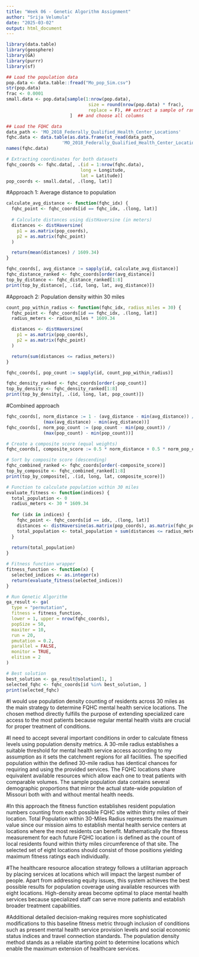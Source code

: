 ---
title: "Week 06 - Genetic Algorithm Assignment"
author: "Srija Velumula"
date: "2025-03-02"
output: html_document
---

```{r}
library(data.table)
library(geosphere)
library(GA)
library(purrr)
library(sf)

## Load the population data
pop.data <- data.table::fread("Mo_pop_Sim.csv")
str(pop.data)
frac <- 0.0001
small.data <- pop.data[sample(1:nrow(pop.data),
                               size = round(nrow(pop.data) * frac),
                               replace = F), ## extract a sample of randomlychosen 1% rows
                        ]  ## and choose all columns

## Load the FQHC data
data_path <- 'MO_2018_Federally_Qualified_Health_Center_Locations'
fqhc.data <- data.table(as.data.frame(st_read(data_path,
                     'MO_2018_Federally_Qualified_Health_Center_Locations')))
names(fqhc.data)
```


```{r}
# Extracting coordinates for both datasets
fqhc_coords <- fqhc.data[, .(id = 1:nrow(fqhc.data), 
                            long = Longitude, 
                            lat = Latitude)]
pop_coords <- small.data[, .(long, lat)]
```

#Approach 1: Average distance to population
```{r}
calculate_avg_distance <- function(fqhc_idx) {
  fqhc_point <- fqhc_coords[id == fqhc_idx, .(long, lat)]
  
  # Calculate distances using distHaversine (in meters)
  distances <- distHaversine(
    p1 = as.matrix(pop_coords),
    p2 = as.matrix(fqhc_point)
  )

  return(mean(distances) / 1609.34)
}

fqhc_coords[, avg_distance := sapply(id, calculate_avg_distance)]
fqhc_distance_ranked <- fqhc_coords[order(avg_distance)]
top_by_distance <- fqhc_distance_ranked[1:8]
print(top_by_distance[, .(id, long, lat, avg_distance)])
```


#Approach 2: Population density within 30 miles

```{r}
count_pop_within_radius <- function(fqhc_idx, radius_miles = 30) {
  fqhc_point <- fqhc_coords[id == fqhc_idx, .(long, lat)]
  radius_meters <- radius_miles * 1609.34

  distances <- distHaversine(
    p1 = as.matrix(pop_coords),
    p2 = as.matrix(fqhc_point)
  )

  return(sum(distances <= radius_meters))
}

fqhc_coords[, pop_count := sapply(id, count_pop_within_radius)]

fqhc_density_ranked <- fqhc_coords[order(-pop_count)]
top_by_density <- fqhc_density_ranked[1:8]
print(top_by_density[, .(id, long, lat, pop_count)])
```


#Combined approach
```{r}
fqhc_coords[, norm_distance := 1 - (avg_distance - min(avg_distance)) / 
              (max(avg_distance) - min(avg_distance))]
fqhc_coords[, norm_pop_count := (pop_count - min(pop_count)) / 
              (max(pop_count) - min(pop_count))]

# Create a composite score (equal weights)
fqhc_coords[, composite_score := 0.5 * norm_distance + 0.5 * norm_pop_count]

# Sort by composite score (descending)
fqhc_combined_ranked <- fqhc_coords[order(-composite_score)]
top_by_composite <- fqhc_combined_ranked[1:8]
print(top_by_composite[, .(id, long, lat, composite_score)])
```

```{r}
# Function to calculate population within 30 miles
evaluate_fitness <- function(indices) {
  total_population <- 0
  radius_meters <- 30 * 1609.34
  
  for (idx in indices) {
    fqhc_point <- fqhc_coords[id == idx, .(long, lat)]
    distances <- distHaversine(as.matrix(pop_coords), as.matrix(fqhc_point))
    total_population <- total_population + sum(distances <= radius_meters)
  }
  
  return(total_population)
}

# Fitness function wrapper
fitness_function <- function(x) {
  selected_indices <- as.integer(x)
  return(evaluate_fitness(selected_indices))
}

# Run Genetic Algorithm
ga_result <- ga(
  type = "permutation", 
  fitness = fitness_function, 
  lower = 1, upper = nrow(fqhc_coords),
  popSize = 50, 
  maxiter = 10, 
  run = 20, 
  pmutation = 0.2,
  parallel = FALSE,
  monitor = TRUE,
  elitism = 2
)

# Best solution
best_solution <- ga_result@solution[1, ]
selected_fqhc <- fqhc_coords[id %in% best_solution, ]
print(selected_fqhc)
```



#I would use population density counting of residents across 30 miles as the main strategy to determine FQHC mental health service locations. The chosen method directly fulfills the purpose of extending specialized care access to the most patients because regular mental health visits are crucial for proper treatment of conditions.

#I need to accept several important conditions in order to calculate fitness levels using population density metrics. A 30-mile radius establishes a suitable threshold for mental health service access according to my assumption as it sets the catchment regions for all facilities. The specified population within the defined 30-mile radius has identical chances for requiring and using the provided services. The FQHC locations share equivalent available resources which allow each one to treat patients with comparable volumes. The sample population data contains several demographic proportions that mirror the actual state-wide population of Missouri both with and without mental health needs.

#In this approach the fitness function establishes resident population numbers counting from each possible FQHC site within thirty miles of their location. Total Population within 30-Miles Radius represents the maximum value since our mission aims to establish mental health service centers at locations where the most residents can benefit. Mathematically the fitness measurement for each future FQHC location i is defined as the count of local residents found within thirty miles circumference of that site. The selected set of eight locations should consist of those positions yielding maximum fitness ratings each individually.

#The healthcare resource allocation strategy follows a utilitarian approach by placing services at locations which will impact the largest number of people. Apart from addressing equity issues, this system achieves the best possible results for population coverage using available resources with eight locations. High-density areas become optimal to place mental health services because specialized staff can serve more patients and establish broader treatment capabilities.

#Additional detailed decision-making requires more sophisticated modifications to this baseline fitness metric through inclusion of conditions such as present mental health service provision levels and social economic status indices and travel connection standards. The population density method stands as a reliable starting point to determine locations which enable the maximum extension of healthcare services.


